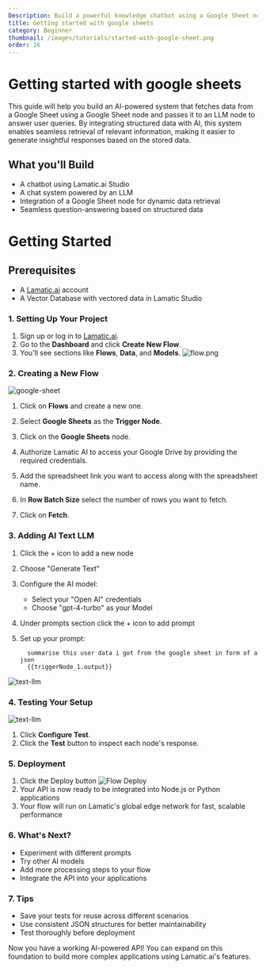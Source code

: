 ```yaml
---
Description: Build a powerful knowledge chatbot using a Google Sheet node and an LLM. This system fetches data from a Google Sheet, processes it, and enables AI-powered responses to user queries. Perfect for structured knowledge retrieval and automated insights.
title: Getting started with google sheets
category: Beginner
thumbnail: /images/tutorials/started-with-google-sheet.png
order: 16
---
```


# Getting started with google sheets

This guide will help you build an AI-powered system that fetches data from a Google Sheet using a Google Sheet node and passes it to an LLM node to answer user queries. By integrating structured data with AI, this system enables seamless retrieval of relevant information, making it easier to generate insightful responses based on the stored data.

## What you'll Build


- A chatbot using Lamatic.ai Studio
- A chat system powered by an LLM
- Integration of a Google Sheet node for dynamic data retrieval
- Seamless question-answering based on structured data

# Getting Started

## Prerequisites
- A [Lamatic.ai](https://lamatic.ai/) account
- A Vector Database with vectored data in Lamatic Studio

### 1. Setting Up Your Project
1. Sign up or log in to [Lamatic.ai](https://lamatic.ai/).
2. Go to the **Dashboard** and click **Create New Flow**.
3. You'll see sections like **Flows**, **Data**, and **Models**.
   ![flow.png](./img/ai-review-responder/flow.png)

### 2. Creating a New Flow
 ![google-sheet](./img/google-sheet-llm/google-sheet-node.png)
1. Click on **Flows** and create a new one.

2. Select **Google Sheets** as the **Trigger Node**.
3. Click on the **Google Sheets** node.
4. Authorize Lamatic AI to access your Google Drive by providing the required credentials.
5. Add the spreadsheet link you want to access along with the spreadsheet name.
6. In **Row Batch Size** select the number of rows you want to fetch.
7. Click on **Fetch**.

### 3. Adding AI Text LLM

1. Click the + icon to add a new node
2. Choose "Generate Text"
3. Configure the AI model:
   - Select your "Open AI" credentials
   - Choose "gpt-4-turbo" as your Model
4. Under prompts section click the + icon to add prompt
5. Set up your prompt:

   ```
     summarise this user data i got from the google sheet in form of a json
     {{triggerNode_1.output}}

   ```
  ![text-llm](./img/google-sheet-llm/text-llm2.png)


### 4. Testing Your Setup
 ![text-llm](./img/google-sheet-llm/testing.png)



1. Click **Configure Test**.
2. Click the **Test** button to inspect each node's response.


### 5. Deployment

1. Click the Deploy button
   ![Flow Deploy](./img/ai-review-responder/deploy.png)
2. Your API is now ready to be integrated into Node.js or Python applications
3. Your flow will run on Lamatic's global edge network for fast, scalable performance

### 6. What's Next?

- Experiment with different prompts
- Try other AI models
- Add more processing steps to your flow
- Integrate the API into your applications

### 7. Tips

- Save your tests for reuse across different scenarios
- Use consistent JSON structures for better maintainability
- Test thoroughly before deployment

Now you have a working AI-powered API! You can expand on this foundation to build more complex applications using Lamatic.ai's features.


